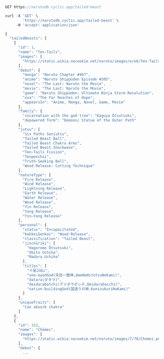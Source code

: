 ```js
GET https://narutodb.cyclic.app/tailed-beast
```
```js
curl -X 'GET' \
        'https://narutodb.cyclic.app/tailed-beast' \
     -H 'accept: application/json'
```
```js
{
  "tailedBeasts": [
    {
      "id": 1,
      "name": "Ten-Tails",
      "images": [
        "https://static.wikia.nocookie.net/naruto/images/e/e6/Ten-Tails_emerges.png/revision/latest/scale-to-width-down/300?cb=20140523101840"
      ],
      "debut": {
        "manga": "Naruto Chapter #467",
        "anime": "Naruto Shippūden Episode #205",
        "novel": "The Last: Naruto the Movie",
        "movie": "The Last: Naruto the Movie",
        "game": "Naruto Shippūden: Ultimate Ninja Storm Revolution",
        "ova": "The Far Reaches of Hope",
        "appearsIn": "Anime, Manga, Novel, Game, Movie"
      },
      "family": {
        "incarnation with the god tree": "Kaguya Ōtsutsuki",
        "depowered form": "Demonic Statue of the Outer Path"
      },
      "jutsu": [
        "Six Paths Senjutsu",
        "Tailed Beast Ball",
        "Tailed Beast Chakra Arms",
        "Tailed Beast Shockwave",
        "Ten-Tails Fission",
        "Tenpenchii",
        "Truth-Seeking Ball",
        "Wood Release: Cutting Technique"
      ],
      "natureType": [
        "Fire Release",
        "Wind Release",
        "Lightning Release",
        "Earth Release",
        "Water Release",
        "Wood Release",
        "Yin Release",
        "Yang Release",
        "Yin–Yang Release"
      ],
      "personal": {
        "status": "Incapacitated",
        "kekkeiGenkai": "Wood Release",
        "classification": "Tailed Beast",
        "jinchūriki": [
          "Hagoromo Ōtsutsuki",
          "Obito Uchiha",
          "Madara Uchiha"
        ],
        "titles": [
          "十尾Jūbi",
          "one-eyedGod(天目一箇神,AmeNoHitotsuNoKami)",
          "datara(ダタラ)",
          "deidarabotchi(デイダラボッチ,Deidarabocchi)",
          "nation-buildingGod(国造りの神,KunizukuriNoKami)"
        ]
      },
      "uniqueTraits": [
        "Can absorb chakra"
      ]
    },
    {
      "id": 153,
      "name": "Chōmei",
      "images": [
        "https://static.wikia.nocookie.net/naruto/images/7/78/Chomei.png/revision/latest/scale-to-width-down/300?cb=20130913103927"
      ],
      "debut": {
        ...
```